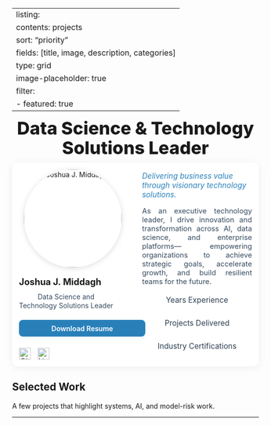 ﻿---
listing:
  contents: projects
  sort: "priority"
  fields: [title, image, description, categories]
  type: grid
  image-placeholder: true
  filter:
    - featured: true
---

<!-- Title only (centered, with safe bottom space) -->
<div style="text-align:center; margin:0 0 .6rem 0;">
  <h1 style="font-size:2.25rem; font-weight:800; margin:0 0 .25rem 0; line-height:1.1; text-align: center;">
    Data Science &amp; Technology Solutions Leader
  </h1>
</div>

```{=html}
<!-- White card widened; NO negative margin (prevents overlap) -->
<div style="max-width:1100px; margin:0.5rem auto 1.5rem; padding:1em 1em 1em 1em; background:#fff; border-radius:12px; box-shadow:0 2px 16px #0001; text-align:center;">
  <!-- Left/Right layout (not centered) -->
  <div style="display:flex; align-items:flex-start; gap:2.25em; justify-content:flex-start;">
    <!-- LEFT: hero (strict left-aligned stack) -->
      <div style="flex:0 0 220px;">
        <div style="
          width:220px; margin:0;
          display:flex; flex-direction:column; align-items:flex-start;
          gap:.65rem; text-align:center;
        ">
          <img src="assets/images/headshot-2d736af8-4c43-4e1d-9cf5-f1253e18826a.jpg" alt="Joshua J. Middagh"
            style="width:200px; height:200px; object-fit:cover; border-radius:65%;
            box-shadow:0 2px 12px #0002; display:block; margin:0 auto .5rem;">

          <h2 class="profile-name" style="font-size:1.3em;font-weight:700;margin:0;padding:0;border:0;">
            Joshua&nbsp;J.&nbsp;Middagh
          </h2>
          <div style="font-size:1em;color:#34495e;line-height:1.35;
                      max-width:26ch; text-align:center;">
            Data Science and<br>Technology Solutions Leader
          </div>

          <a href="assets/files/Joshua_Middagh_Resume.docx"
            style="display:block; width:100%; text-align:center;
                    margin:.5rem 0; padding:.55rem 1.2rem;
                    background:#2980b9; color:#fff; font-weight:600;
                    border-radius:8px; text-decoration:none;
                    box-shadow:0 2px 8px #2980b922;">
            Download Resume
          </a>

          <div style="display:flex; align-items:center; justify-content:flex-start;
                      gap:.85rem; margin-top:.25rem;">
            <a href="https://github.com/jjmiddagh" title="GitHub" target="_blank">
              <img src="assets/images/github.svg" alt="GitHub"
                  style="width:24px;height:24px;opacity:.85; display:block;">
            </a>
            <a href="https://www.linkedin.com/in/joshua-middagh-it-professional/" title="LinkedIn" target="_blank">
              <img src="assets/images/linkedin.png" alt="LinkedIn"
                  style="width:24px;height:24px;opacity:.85; display:block;">
            </a>
          </div>
        </div>
      </div>

    <!-- RIGHT: text -->
    <div style="flex:1 1 auto; margin-top:.25rem;">
      <p style="font-style:italic; color:#2980b9; margin:0 0 1em 0; font-size:1.1em; text-align:left;">
        Delivering business value through visionary technology solutions.
      </p>
      <p style="margin:0 0 1.25em 0; font-size:1.05em; color:#34495e; text-align:justify;">
        As an executive technology leader, I drive innovation and transformation across AI, data science, and enterprise platforms—
        empowering organizations to achieve strategic goals, accelerate growth, and build resilient teams for the future.
      </p>
      <div style="display:flex; justify-content:center; gap:2em; margin-bottom:1em; flex-wrap:wrap;">
        <div style="font-size:1.1em; color:#2c3e50;"><span style="font-size:1.5em; font-weight:bold; color:#2980b9;" id="exp-stat"></span> Years Experience</div>
        <div style="font-size:1.1em; color:#2c3e50;"><span style="font-size:1.5em; font-weight:bold; color:#2980b9;" id="proj-stat"></span> Projects Delivered</div>
        <div style="font-size:1.1em; color:#2c3e50;"><span style="font-size:1.5em; font-weight:bold; color:#2980b9;" id="cert-stat"></span> Industry Certifications</div>
      </div>
    </div>
  </div>
</div>

<script>
function animateStat(id, target, duration) {
  var el = document.getElementById(id);
  if (!el) return;
  var step = Math.ceil(target / (duration/20));
  var val = 0;
  var interval = setInterval(function() {
    val += step;
    if (val >= target) { val = target; clearInterval(interval); }
    el.textContent = val;
  }, 20);
}
animateStat('exp-stat', 25, 800);
animateStat('proj-stat', 30, 800);
animateStat('cert-stat', 3, 800);
</script>
<div class="container-xl">
  <h2 class="section-title">Selected Work</h2>
  <p class="section-subtitle">A few projects that highlight systems, AI, and model-risk work.</p>
  <hr class="section-divider">
</div>
```

